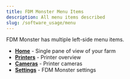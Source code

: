 ```yaml
---
title: FDM Monster Menu Items
description: All menu items described
slug: /software_usage/menu
---
```


FDM Monster has multiple left-side menu items.

- [**Home**](./home/index.mdx) - Single pane of view of your farm
- [**Printers**](./printers/index.mdx) - Printer overview
- [**Cameras**](./cameras/index.mdx) - Printer cameras
- [**Settings**](./settings/index.mdx) - FDM Monster settings
